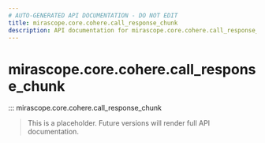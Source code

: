 ```yaml
---
# AUTO-GENERATED API DOCUMENTATION - DO NOT EDIT
title: mirascope.core.cohere.call_response_chunk
description: API documentation for mirascope.core.cohere.call_response_chunk
---
```


# mirascope.core.cohere.call_response_chunk

::: mirascope.core.cohere.call_response_chunk

> This is a placeholder. Future versions will render full API documentation.
